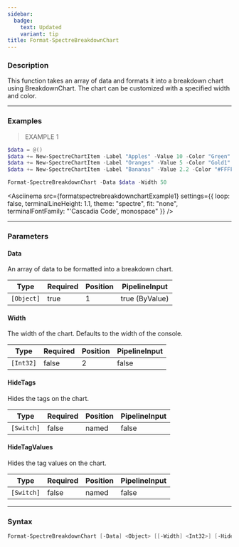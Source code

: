 ```yaml
---
sidebar:
  badge:
    text: Updated
    variant: tip
title: Format-SpectreBreakdownChart
---
```









### Description

This function takes an array of data and formats it into a breakdown chart using BreakdownChart. The chart can be customized with a specified width and color.



---


### Examples
> EXAMPLE 1

```powershell
$data = @()
$data += New-SpectreChartItem -Label "Apples" -Value 10 -Color "Green"
$data += New-SpectreChartItem -Label "Oranges" -Value 5 -Color "Gold1"
$data += New-SpectreChartItem -Label "Bananas" -Value 2.2 -Color "#FFFF00"

Format-SpectreBreakdownChart -Data $data -Width 50
```
<Asciinema
    src={formatspectrebreakdownchartExample1}
    settings={{
        loop: false,
        terminalLineHeight: 1.1,
        theme: "spectre",
        fit: "none",
        terminalFontFamily: "'Cascadia Code', monospace"
    }}
/>


---


### Parameters
#### **Data**

An array of data to be formatted into a breakdown chart.






|Type      |Required|Position|PipelineInput |
|----------|--------|--------|--------------|
|`[Object]`|true    |1       |true (ByValue)|



#### **Width**

The width of the chart. Defaults to the width of the console.






|Type     |Required|Position|PipelineInput|
|---------|--------|--------|-------------|
|`[Int32]`|false   |2       |false        |



#### **HideTags**

Hides the tags on the chart.






|Type      |Required|Position|PipelineInput|
|----------|--------|--------|-------------|
|`[Switch]`|false   |named   |false        |



#### **HideTagValues**

Hides the tag values on the chart.






|Type      |Required|Position|PipelineInput|
|----------|--------|--------|-------------|
|`[Switch]`|false   |named   |false        |





---


### Syntax
```powershell
Format-SpectreBreakdownChart [-Data] <Object> [[-Width] <Int32>] [-HideTags] [-HideTagValues] [<CommonParameters>]
```
